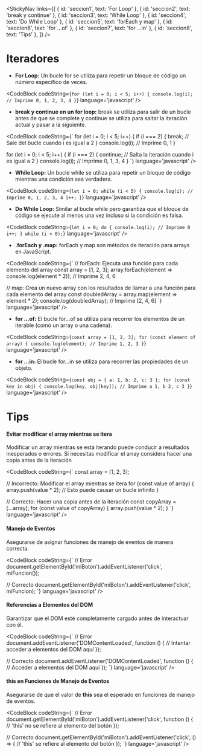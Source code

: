 
<StickyNav
  links={[
    { id: 'seccion1', text: 'For Loop' },
    { id: 'seccion2', text: 'break y continue' },
    { id: 'seccion3', text: 'While Loop' },
    { id: 'seccion4', text: 'Do While Loop' },
    { id: 'seccion5', text: 'forEach y map' },
    { id: 'seccion6', text: 'for ...of' },
    { id: 'seccion7', text: 'for ...in' },
    { id: 'seccion8', text: 'Tips' },
  ]}
/>

# Iteradores

<a id="seccion1"></a>
- **For Loop:** Un bucle for se utiliza para repetir un bloque de código un número específico de veces.

<CodeBlock
  codeString={`
  for (let i = 0; i < 5; i++) {
    console.log(i); // Imprime 0, 1, 2, 3, 4
  }
  `} 
  language='javascript'
/>

<a id="seccion2"></a>
- **break y continue en un for loop:** break se utiliza para salir de un bucle antes de que se complete y continue se utiliza para saltar la iteración actual y pasar a la siguiente.

<CodeBlock
  codeString={`
  for (let i = 0; i < 5; i++) {
    if (i === 2) {
      break; // Sale del bucle cuando i es igual a 2
    }
    console.log(i); // Imprime 0, 1
  }

  for (let i = 0; i < 5; i++) {
    if (i === 2) {
      continue; // Salta la iteración cuando i es igual a 2
    }
    console.log(i); // Imprime 0, 1, 3, 4
  }
  `} 
  language='javascript'
/>

<a id="seccion3"></a>
- **While Loop:** Un bucle while se utiliza para repetir un bloque de código mientras una condición sea verdadera.

<CodeBlock
  codeString={`
  let i = 0;
  while (i < 5) {
    console.log(i); // Imprime 0, 1, 2, 3, 4
    i++;
  }
  `} 
  language='javascript'
/>

<a id="seccion4"></a>
- **Do While Loop:** Similar al bucle while pero garantiza que el bloque de código se ejecute al menos una vez incluso si la condición es falsa.

<CodeBlock
  codeString={`
  let i = 0;
  do {
    console.log(i); // Imprime 0
    i++;
  } while (i < 0);
  `} 
  language='javascript'
/>

<a id="seccion5"></a>
- **.forEach y .map:** forEach y map son métodos de iteración para arrays en JavaScript.

<CodeBlock
  codeString={`
  // forEach: Ejecuta una función para cada elemento del array
  const array = [1, 2, 3];
  array.forEach(element => console.log(element * 2)); // Imprime 2, 4, 6

  // map: Crea un nuevo array con los resultados de llamar a una función para cada elemento del array
  const doubledArray = array.map(element => element * 2);
  console.log(doubledArray); // Imprime [2, 4, 6]
  `} 
  language='javascript'
/>

<a id="seccion6"></a>
- **for ...of:** El bucle for...of se utiliza para recorrer los elementos de un iterable (como un array o una cadena).

<CodeBlock
  codeString={`
  const array = [1, 2, 3];
  for (const element of array) {
    console.log(element); // Imprime 1, 2, 3
  }
  `} 
  language='javascript'
/>

<a id="seccion7"></a>
- **for ...in:** El bucle for...in se utiliza para recorrer las propiedades de un objeto.

<CodeBlock
  codeString={`
  const obj = { a: 1, b: 2, c: 3 };
  for (const key in obj) {
    console.log(key, obj[key]); // Imprime a 1, b 2, c 3
  }
  `} 
  language='javascript'
/>

<a id="seccion8"></a>
# Tips

#### Evitar modificar el array mientras se itera

Modificar un array mientras se está iterando puede conducir a resultados inesperados o errores. 
Si necesitas modificar el array considera hacer una copia antes de la iteración

<CodeBlock
  codeString={`
  const array = [1, 2, 3];

  // Incorrecto: Modificar el array mientras se itera
  for (const value of array) {
    array.push(value * 2); // Esto puede causar un bucle infinito
  }

  // Correcto: Hacer una copia antes de la iteración
  const copyArray = [...array];
  for (const value of copyArray) {
    array.push(value * 2);
  }
  `} 
  language='javascript'
/>

#### Manejo de Eventos

Asegurarse de asignar funciones de manejo de eventos de manera correcta.

<CodeBlock
  codeString={`
  // Error
  document.getElementById('miBoton').addEventListener('click', miFuncion());

  // Correcto
  document.getElementById('miBoton').addEventListener('click', miFuncion);
  `} 
  language='javascript'
/>

#### Referencias a Elementos del DOM

Garantizar que el DOM esté completamente cargado antes de interactuar con él.

<CodeBlock
  codeString={`
  // Error
  document.addEventListener('DOMContentLoaded', function () {
    // Intentar acceder a elementos del DOM aquí
  });

  // Correcto
  document.addEventListener('DOMContentLoaded', function () {
    // Acceder a elementos del DOM aquí
  });
  `} 
  language='javascript'
/>

#### this en Funciones de Manejo de Eventos

Asegurarse de que el valor de **this** sea el esperado en funciones de manejo de eventos.

<CodeBlock
  codeString={`
  // Error
  document.getElementById('miBoton').addEventListener('click', function () {
    // 'this' no se refiere al elemento del botón
  });

  // Correcto
  document.getElementById('miBoton').addEventListener('click', () => {
    // 'this' se refiere al elemento del botón
  });
  `} 
  language='javascript'
/>